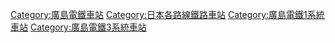 {{DEFAULTSORT:Ujina}}

[[Category:廣島電鐵車站|Category:廣島電鐵車站]]
[[Category:日本各路線鐵路車站|Category:日本各路線鐵路車站]]
[[Category:廣島電鐵1系統車站|Category:廣島電鐵1系統車站]]
[[Category:廣島電鐵3系統車站|Category:廣島電鐵3系統車站]]